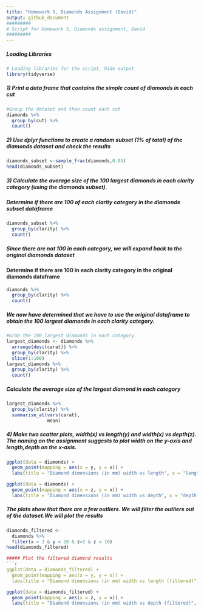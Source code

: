 ```yaml
---
title: "Homework 5, Diamonds Assignment (David)"
output: github_document
#########
# Script for Homework 5, Diamonds assignment, David
#########
---
```

##### Loading Libraries
```r
# Loading libraries for the script, hide output
library(tidyverse)
```

##### 1) Print a data frame that contains the simple count of diamonds in each cut
```r
#Group the dataset and then count each cut
diamonds %>%
  group_by(cut) %>%
  count()
```

##### 2) Use dplyr functions to create a random subset (1% of total) of the diamonds dataset and check the results
```r
diamonds_subset <-sample_frac(diamonds,0.01)
head(diamonds_subset)
```

##### 3) Calculate the average size of the 100 largest diamonds in each clarity category (using the diamonds subset). 
##### Determine if there are 100 of each clarity category in the diamonds subset dataframe
```r
diamonds_subset %>%
  group_by(clarity) %>%
  count()
```
##### Since there are not 100 in each category, we will expand back to the original diamonds dataset
#### Determine if there are 100 in each clarity category in the original diamonds dataframe
```r
diamonds %>%
  group_by(clarity) %>%
  count()
```
##### We now have determined that we have to use the original dataframe to obtain the 100 largest diamonds in each clarity category. 
```r
#Grab the 100 largest diamonds in each category
largest_diamonds <- diamonds %>%
  arrange(desc(carat)) %>%
  group_by(clarity) %>%
  slice(1:100)
largest_diamonds %>%
  group_by(clarity) %>%
  count()
```
##### Calculate the average size of the largest diamond in each category
```r
largest_diamonds %>%
  group_by(clarity) %>%
  summarise_at(vars(carat),
               mean)
```

##### 4) Make two scatter plots, width(x) vs length(y) and width(x) vs depth(z). The naming on the assignment suggests to plot width on the y-axis and length,depth on the x-axis. 
``` r
ggplot(data = diamonds) +
  geom_point(mapping = aes(x = y, y = x)) +
  labs(title = "Diamond dimensions (in mm) width vs length", x = "length (y)", y = "width (x)")
```
``` r
ggplot(data = diamonds) +
  geom_point(mapping = aes(x = z, y = x)) +
  labs(title = "Diamond dimensions (in mm) width vs depth", x = "depth (z)", y = "width (x)")
```

##### The plots show that there are a few outliers. We will filter the outliers out of the dataset.We will plot the results
```r
diamonds_filtered <-
  diamonds %>%
  filter(x > 3 & y < 20 & z>2 & z < 10)
head(diamonds_filtered)

##### Plot the filtered diamond results
```r
ggplot(data = diamonds_filtered) +
  geom_point(mapping = aes(x = y, y = x)) +
  labs(title = "Diamond dimensions (in mm) width vs length (filtered)", x = "length (y)", y = "width (x)")
```
``` r
ggplot(data = diamonds_filtered) +
  geom_point(mapping = aes(x = z, y = x)) +
  labs(title = "Diamond dimensions (in mm) width vs depth (filtered)", x = "depth (z)", y = "width (x)")
```




